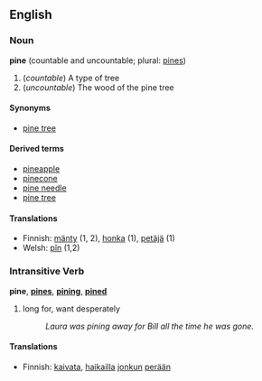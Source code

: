 ==English==
===Noun===
'''pine''' (countable and uncountable; plural: [[pines]])

# (''countable'') A type of tree
# (''uncountable'') The wood of the pine tree

====Synonyms====
*[[pine tree]]

====Derived terms====
*[[pineapple]]<!-- check if these are actually related -->
*[[pinecone]]
*[[pine needle]]
*[[pine tree]]

====Translations====
*Finnish: [[mänty]] (1, 2), [[honka]] (1), [[petäjä]] (1)
*Welsh: [[pîn]] (1,2)


===Intransitive Verb===
'''pine''', '''[[pines]]''', '''[[pining]]''', '''[[pined]]'''

# long for, want desperately
#: ''Laura was pining away for Bill all the time he was gone.''

====Translations====
*Finnish: [[kaivata]], [[haikailla]] [[joku#Finnish|jonkun]] [[perä|perään]]